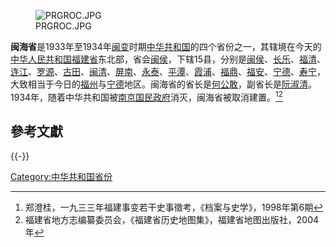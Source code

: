 [[File:PRGROC.JPG|thumb]]

'''闽海省'''是1933年至1934年[[闽变|闽变]]时期[[中华共和国|中华共和国]]的四个省份之一，其辖境在今天的[[中华人民共和国|中华人民共和国]][[福建省|福建省]]东北部，省会[[闽侯|闽侯]]，下辖15县，分别是[[闽侯|闽侯]]、[[长乐区|长乐]]、[[福清|福清]]、[[連江縣|连江]]、[[罗源|罗源]]、[[古田縣|古田]]、[[闽清|闽清]]、[[屏南|屏南]]、[[永泰縣|永泰]]、[[平潭|平潭]]、[[霞浦县|霞浦]]、[[福鼎|福鼎]]、[[福安|福安]]、[[宁德|宁德]]、[[寿宁|寿宁]]，大致相当于今日的[[福州|福州]]与[[宁德|宁德]]地区。闽海省的省长是[[何公敢|何公敢]]，副省长是[[阮淑清|阮淑清]]。1934年，随着中华共和国被[[南京国民政府|南京国民政府]]消灭，闽海省被取消建置。<ref name="一九三三年福建事变若干史事徵考">郑澄桂，一九三三年福建事变若干史事徵考，《档案与史学》，1998年第6期</ref><ref name="《福建省历史地图集》">福建省地方志编纂委员会，《福建省历史地图集》，福建省地图出版社，2004年</ref>

==參考文獻==
{{Reflist}}

{{-}}
{{Provinces of Fujian People's Government}}
{{Fujian-stub}}

[[Category:中华共和国省份|Category:中华共和国省份]]